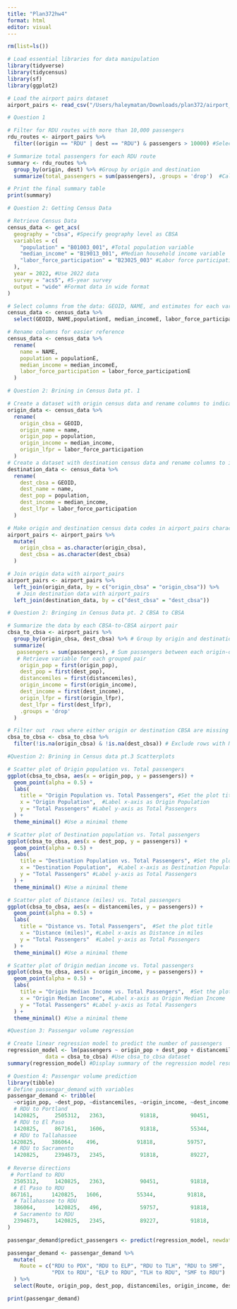 ```yaml
---
title: "Plan372hw4"
format: html
editor: visual
---
```


```r
rm(list=ls())

# Load essential libraries for data manipulation
library(tidyverse)
library(tidycensus)
library(sf)
library(ggplot2)

```

```r
# Load the airport pairs dataset
airport_pairs <- read_csv("/Users/haleymatan/Downloads/plan372/airport_pairs.csv")
```

```r
# Question 1 

# Filter for RDU routes with more than 10,000 passengers
rdu_routes <- airport_pairs %>%
  filter((origin == "RDU" | dest == "RDU") & passengers > 10000) #Select rows where either origin or destination is RDU and passengers > 10,000

# Summarize total passengers for each RDU route
summary <- rdu_routes %>%
  group_by(origin, dest) %>% #Group by origin and destination
  summarize(total_passengers = sum(passengers), .groups = 'drop')  #Calculate the total passengers for each route

# Print the final summary table
print(summary)
```

```r
# Question 2: Getting Census Data

# Retrieve Census Data
census_data <- get_acs(
  geography = "cbsa", #Specify geography level as CBSA
  variables = c(
    "population" = "B01003_001", #Total population variable
    "median_income" = "B19013_001", #Median household income variable
    "labor_force_participation" = "B23025_003" #Labor force participation variable
  ),
  year = 2022, #Use 2022 data
  survey = "acs5", #5-year survey
  output = "wide" #Format data in wide format
)

# Select columns from the data: GEOID, NAME, and estimates for each variable
census_data <- census_data %>%
  select(GEOID, NAME,populationE, median_incomeE, labor_force_participationE)

# Rename columns for easier reference 
census_data <- census_data %>%
  rename(
    name = NAME,
    population = populationE,
    median_income = median_incomeE,
    labor_force_participation = labor_force_participationE
  )

```

```r
# Question 2: Brining in Census Data pt. 1

# Create a dataset with origin census data and rename columns to indicate "origin" 
origin_data <- census_data %>%
  rename(
    origin_cbsa = GEOID,
    origin_name = name,
    origin_pop = population,
    origin_income = median_income,
    origin_lfpr = labor_force_participation
  )
# Create a dataset with destination census data and rename columns to indicate "destination" 
destination_data <- census_data %>%
  rename(
    dest_cbsa = GEOID,
    dest_name = name,
    dest_pop = population,
    dest_income = median_income,
    dest_lfpr = labor_force_participation
  )

# Make origin and destination census data codes in airport_pairs character type for joining
airport_pairs <- airport_pairs %>%
  mutate(
    origin_cbsa = as.character(origin_cbsa),
    dest_cbsa = as.character(dest_cbsa)
  )

# Join origin data with airport_pairs
airport_pairs <- airport_pairs %>%
  left_join(origin_data, by = c("origin_cbsa" = "origin_cbsa")) %>%
   # Join destination data with airport_pairs
  left_join(destination_data, by = c("dest_cbsa" = "dest_cbsa"))

```

```r
# Question 2: Bringing in Census Data pt. 2 CBSA to CBSA

# Summarize the data by each CBSA-to-CBSA airport pair
cbsa_to_cbsa <- airport_pairs %>%
  group_by(origin_cbsa, dest_cbsa) %>% # Group by origin and destination data
  summarize(
   passengers = sum(passengers), # Sum passengers between each origin-destination pair
   # Retrieve variable for each grouped pair
    origin_pop = first(origin_pop),  
    dest_pop = first(dest_pop),
    distancemiles = first(distancemiles),  
    origin_income = first(origin_income),
    dest_income = first(dest_income),
    origin_lfpr = first(origin_lfpr),
    dest_lfpr = first(dest_lfpr),
    .groups = 'drop' 
  )

# Filter out  rows where either origin or destination CBSA are missing
cbsa_to_cbsa <- cbsa_to_cbsa %>%
  filter(!is.na(origin_cbsa) & !is.na(dest_cbsa)) # Exclude rows with NA values 

```

```r
#Question 2: Brining in Census data pt.3 Scatterplots

# Scatter plot of Origin population vs. Total passengers
ggplot(cbsa_to_cbsa, aes(x = origin_pop, y = passengers)) +
  geom_point(alpha = 0.5) +
  labs(
    title = "Origin Population vs. Total Passengers", #Set the plot title
    x = "Origin Population",  #Label x-axis as Origin Population
    y = "Total Passengers" #Label y-axis as Total Passengers
  ) +
  theme_minimal() #Use a minimal theme 

# Scatter plot of Destination population vs. Total passengers
ggplot(cbsa_to_cbsa, aes(x = dest_pop, y = passengers)) +
  geom_point(alpha = 0.5) +
  labs(
    title = "Destination Population vs. Total Passengers", #Set the plot title
    x = "Destination Population",  #Label x-axis as Destination Population
    y = "Total Passengers" #Label y-axis as Total Passengers
  ) +
  theme_minimal() #Use a minimal theme 

# Scatter plot of Distance (miles) vs. Total passengers
ggplot(cbsa_to_cbsa, aes(x = distancemiles, y = passengers)) +
  geom_point(alpha = 0.5) +
  labs(
    title = "Distance vs. Total Passengers",  #Set the plot title
    x = "Distance (miles)", #Label x-axis as Distance in miles
    y = "Total Passengers"  #Label y-axis as Total Passengers
  ) +
  theme_minimal() #Use a minimal theme 

# Scatter plot of Origin median income vs. Total passengers
ggplot(cbsa_to_cbsa, aes(x = origin_income, y = passengers)) +
  geom_point(alpha = 0.5) + 
  labs(
    title = "Origin Median Income vs. Total Passengers",  #Set the plot title
    x = "Origin Median Income", #Label x-axis as Origin Median Income
    y = "Total Passengers" #Label y-axis as Total Passengers
  ) +
  theme_minimal() #Use a minimal theme 
```

```r
#Question 3: Passengar volume regression

# Create linear regression model to predict the number of passengers
regression_model <- lm(passengers ~ origin_pop + dest_pop + distancemiles + origin_income + dest_income,  #Specify  variables
            data = cbsa_to_cbsa) #Use cbsa_to_cbsa dataset
summary(regression_model) #Display summary of the regression model results
```

```r
# Question 4: Passengar volume prediction
library(tibble)
# Define passengar_demand with variables
passengar_demand <- tribble(
  ~origin_pop, ~dest_pop, ~distancemiles, ~origin_income, ~dest_income,
  # RDU to Portland
  1420825,     2505312,   2363,           91818,          90451,
  # RDU to El Paso
  1420825,     867161,    1606,           91818,          55344,
  # RDU to Tallahassee
 1420825,     386064,    496,            91818,          59757,
  # RDU to Sacramento
  1420825,     2394673,   2345,           91818,          89227,
  
# Reverse directions
 # Portland to RDU
  2505312,     1420825,   2363,           90451,          91818,
  # El Paso to RDU
 867161,      1420825,   1606,           55344,          91818,
  # Tallahassee to RDU
  386064,      1420825,   496,            59757,          91818,
  # Sacramento to RDU
  2394673,     1420825,   2345,           89227,          91818,
)

passengar_demand$predict_passengers <- predict(regression_model, newdata = passengar_demand)

passengar_demand <- passengar_demand %>%
  mutate(
    Route = c("RDU to PDX", "RDU to ELP", "RDU to TLH", "RDU to SMF", 
              "PDX to RDU", "ELP to RDU", "TLH to RDU", "SMF to RDU")
  ) %>%
  select(Route, origin_pop, dest_pop, distancemiles, origin_income, dest_income, predict_passengers)

print(passengar_demand)
```
